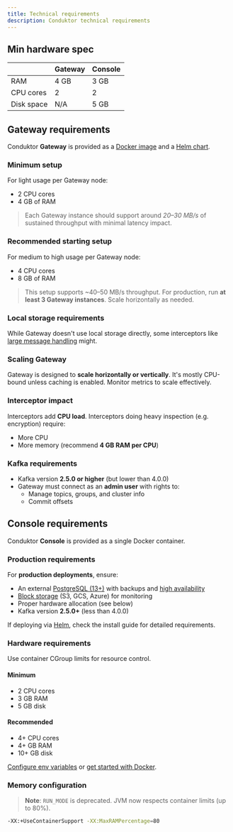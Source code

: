 ```yaml
---
title: Technical requirements
description: Conduktor technical requirements
---
```


## Min hardware spec

|  | Gateway | Console |
| :------ | :--- |:--- |
| RAM | 4 GB  | 3 GB |
| CPU cores | 2 | 2 |
| Disk space | N/A | 5 GB |

## Gateway requirements

Conduktor **Gateway** is provided as a [Docker image](/guide/conduktor-in-production/deploy-artifacts/deploy-gateway) and a [Helm chart](/guide/conduktor-in-production/deploy-artifacts/deploy-gateway/kubernetes).

### Minimum setup

For light usage per Gateway node:

- 2 CPU cores
- 4 GB of RAM

> Each Gateway instance should support around *20–30 MB/s* of sustained throughput with minimal latency impact.

### Recommended starting setup

For medium to high usage per Gateway node:

- 4 CPU cores
- 8 GB of RAM

> This setup supports ~40–50 MB/s throughput.
> For production, run **at least 3 Gateway instances**. Scale horizontally as needed.

### Local storage requirements

While Gateway doesn't use local storage directly, some interceptors like [large message handling](/guide/use-cases/manage-large-messages) might.

### Scaling Gateway

Gateway is designed to **scale horizontally or vertically**. It's mostly CPU-bound unless caching is enabled. Monitor metrics to scale effectively.

### Interceptor impact

Interceptors add **CPU load**. Interceptors doing heavy inspection (e.g. encryption) require:

- More CPU
- More memory (recommend **4 GB RAM per CPU**)

### Kafka requirements

- Kafka version **2.5.0 or higher** (but lower than 4.0.0)
- Gateway must connect as an **admin user** with rights to:
  - Manage topics, groups, and cluster info
  - Commit offsets

## Console requirements

Conduktor **Console** is provided as a single Docker container.

### Production requirements

For **production deployments**, ensure:

- An external [PostgreSQL (13+)](/guide/conduktor-in-production/deploy-artifacts/deploy-console/#configure-postgres-database) with backups and [high availability](#database-connection-fail-over)
- [Block storage](/guide/conduktor-in-production/deploy-artifacts/deploy-console/#monitoring-properties) (S3, GCS, Azure) for monitoring
- Proper hardware allocation (see below)
- Kafka version **2.5.0+** (less than 4.0.0)

If deploying via [Helm](/guide/conduktor-in-production/deploy-artifacts/deploy-console/kubernetes), check the install guide for detailed requirements.

### Hardware requirements

Use container CGroup limits for resource control.

#### Minimum

- 2 CPU cores
- 3 GB RAM
- 5 GB disk

#### Recommended

- 4+ CPU cores
- 4+ GB RAM
- 10+ GB disk

[Configure env variables](/guide/conduktor-in-production/deploy-artifacts/deploy-console/env-variables) or [get started with Docker](/guide/get-started).

### Memory configuration

> **Note**: `RUN_MODE` is deprecated. JVM now respects container limits (up to 80%).

```bash
-XX:+UseContainerSupport -XX:MaxRAMPercentage=80
